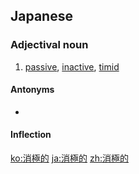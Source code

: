 ==Japanese==
{{ja-kanjitab|しょう|きょく|てき|yomi=on}}

===Adjectival noun===
{{ja-adj|infl=na|しょうきょくてき}}

# [[passive]], [[inactive]], [[timid]]

====Antonyms====
* {{ja-r|積極的|せっきょくてき}}

====Inflection====
{{ja-na|しょうきょくてき}}

[[ko:消極的]]
[[ja:消極的]]
[[zh:消極的]]